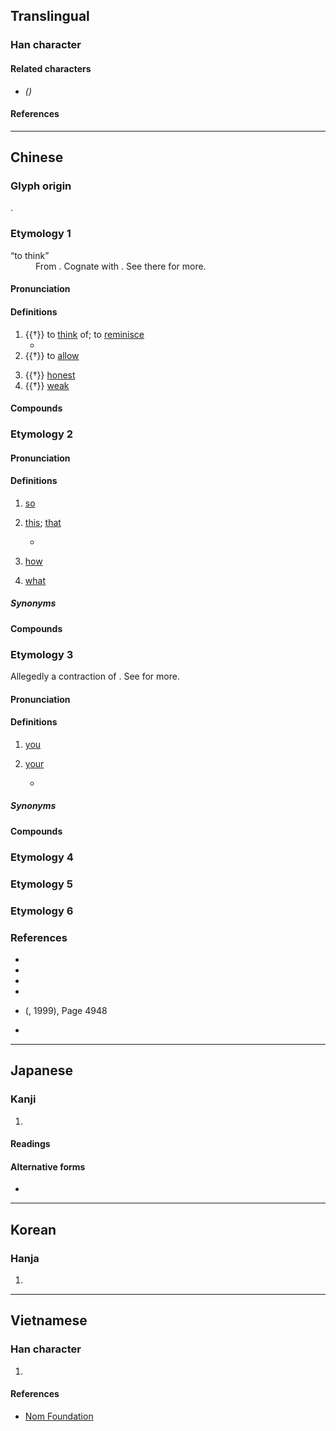 {{also|㤛}}
{{character info/new}}
==Translingual==

===Han character===
{{Han char|rn=61|rad=心|as=06|sn=10|four=22331|canj=OGP|ids=⿱任心}}

====Related characters====
* {{l|mul|[[㤛]]}} ''({{w|Variant Chinese character}})''

====References====
{{Han ref|kx=0383.160|dkj=10518|dj=0713.070|hdz=42291.030|uh=6041}}

----

==Chinese==

===Glyph origin===
{{Han etym}}
{{Han compound|任|心|c1=p|c2=s|t2=heart|ls=psc}}.

===Etymology 1===
{{zh-forms|alt=㤛,𢗖}}
; “to think”
: From {{inh|zh|sit-pro|*s-njam||to think}}. Cognate with {{och-l|念|to think}}. See there for more.

{{etystub|zh}}

====Pronunciation====
{{zh-pron
|m=rèn
|c=jam6
|mn=qz,tp,xm:līm/kh,zz:jīm
|mc=y
|oc=y
|cat=v,a
}}

====Definitions====
{{zh-hanzi}}

# {{†}} to [[think]] of; to [[reminisce]]
#* {{zh-x|徂 年 幸 未 暮，此 意 可 勤 恁。||CL|ref={{w2|zh|王安石}} ({{w|Wang Anshi}}), {{w2|zh|s:酬王伯虎|pref=《|酬王伯虎|suf=》}}}}
# {{†}} to [[allow]]
#: {{zh-syn|任憑}}
# {{†}} [[honest]]
# {{†}} [[weak]]

====Compounds====
{{zh-der|恁約|恁憑}}

===Etymology 2===
{{zh-forms|alt=按-Hakka,咹-Hakka}}
{{rfe|zh|Uncertain. Some postulate that it is from the fusion of {{zh-l|*那物}}}}

====Pronunciation====
{{zh-pron
|m=恁
|m-s=
|c=jam6,jam5
|c_note=jam6 - original reading; jam5 - vernacular reading
|c-t=
|g=
|h=pfs=án
|j=
|md=
|mn=
|mn-t=rim2
|cat=pron,adv
}}

====Definitions====
{{zh-hanzi}}

# {{lb|zh||literary|or|dialectal}} [[so]]
# {{lb|zh||literary|or|dialectal}} [[this]]; [[that]]
#* {{zh-x|已 去 少年 無計 奈， 且 願 芳心 長 恁{nèn} 在。||CL|ref={{w2|zh|歐陽修}} ({{w|Ouyang Xiu}}), {{w2|zh|s:歐陽修集/卷132#【玉樓春二十九首（之二十三）】|pref=《|玉樓春二十九首之二十三|suf=》}}}}
# {{lb|zh||literary|or|dialectal}} [[how]]
# {{lb|zh||literary|or|dialectal}} [[what]]

=====Synonyms=====
{{zh-dial|這麼}}

====Compounds====
{{zh-der|恁人|恁地|恁時|恁般|恁等|恁麼|恁樣|恁廝|恁的|不恁麼|忒恁|直恁}}

===Etymology 3===
{{zh-forms|alt=您}}
Allegedly a contraction of {{zh-l|汝儂|tr=lí-nâng|you people}}. See {{zh-l|*儂|person; ''pronoun suffix''}} for more.

====Pronunciation====
{{zh-pron
|mn=lín
|mn-t=ning2
|cat=pron,det
}}

====Definitions====
{{zh-hanzi}}

# {{lb|zh|Min Nan}} [[you]] {{qualifier|plural}}
#: {{zh-x|恁 食飽%未？|Have '''[[y'all]]''' eaten?|MN}}
# {{lb|zh|Min Nan}} [[your]] {{qualifier|singular or plural}}
#* {{zh-x|阮{Gún} 將{chiong} 青春 嫁 佇\置{tī} 恁兜，阮{gún} 對 少年 綴\跟{tòe} 你 綴\跟{tòe} 甲 老。|I married off my youth into '''your''' home. Since I was young, I’ve followed you till old-age.|MN|ref='''2001''', {{w2|zh|江蕙}} ({{w|Jody Chiang}}), {{w2|zh|pref=《|家後 (歌曲)|家後|suf=》}}}}

=====Synonyms=====
{{zh-dial|你們}}

====Compounds====
{{zh-der|恁母|恁娘|恁爸|恁嬭|恁老兄|恁厝|恁兜}}

===Etymology 4===
{{zh-see|您|v|{{lb|zh|Mandarin|polite form}} [[you]]}}

===Etymology 5===
{{zh-see|飪|ha}}

===Etymology 6===
{{zh-see|諗|v|{{lb|zh|Cantonese}} to [[think]]; to [[consider]]}}

===References===
* {{R:twedu|B01102}}
* {{R:twedu|A01365-003}}
* {{R:yue:Hanzi}}
* {{Template:R:yue:Jyutjam Ziliu Zaapcung}}
* {{qualifier|Cantonese}} {{lang|zh|《漢語方言大詞典》}} ({{lang|zh|中華書局}}, 1999), Page 4948 <!-- Note: Not the same as 《現代漢語方言大詞典》 (江蘇教育出版社, 2002) -->
* {{thcwd|5971}}

----

==Japanese==

===Kanji===
{{ja-kanji|grade=|rs=心06}}

# {{defn|ja|sort=心06}}

====Readings====
{{ja-readings
|goon=にん
|kanon=じん
|kanyoon=いん
|kun=か-かる <!-- このような, おも-う (Note: To be verified) -->
}}

====Alternative forms====
* {{ja-l|斯かる}}

----

==Korean==

===Hanja===
{{ko-hanja|hangeul=임|eumhun=|rv=im|mr=im|y=im}}

# {{defn|ko|sort=心06}}

----

==Vietnamese==

===Han character===
{{vi-hantu|rs=心06|[[nhắm]], [[nhẩm]], [[nhậm]], [[nhẫm]]}}

# {{defn|vi|sort=心06}}

====References====
* [http://nomfoundation.org/common/nom_details.php?codepoint=6041 Nom Foundation]